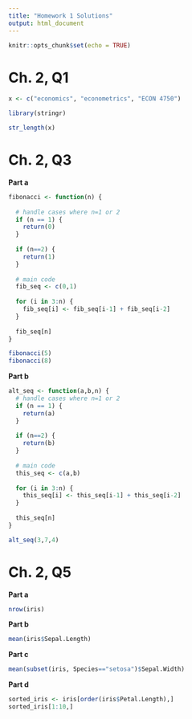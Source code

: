 ```yaml
---
title: "Homework 1 Solutions"
output: html_document
---
```


```r
knitr::opts_chunk$set(echo = TRUE)
```

# Ch. 2, Q1

```r
x <- c("economics", "econometrics", "ECON 4750")

library(stringr)

str_length(x)
```

# Ch. 2, Q3

**Part a**

```r
fibonacci <- function(n) {
  
  # handle cases where n=1 or 2
  if (n == 1) {
    return(0)
  }
  
  if (n==2) {
    return(1)
  }
  
  # main code
  fib_seq <- c(0,1)
  
  for (i in 3:n) {
    fib_seq[i] <- fib_seq[i-1] + fib_seq[i-2]
  }
  
  fib_seq[n]
}
```

```r
fibonacci(5)
fibonacci(8)
```

**Part b**

```r
alt_seq <- function(a,b,n) {
  # handle cases where n=1 or 2
  if (n == 1) {
    return(a)
  }
  
  if (n==2) {
    return(b)
  }
  
  # main code
  this_seq <- c(a,b)
  
  for (i in 3:n) {
    this_seq[i] <- this_seq[i-1] + this_seq[i-2]
  }
  
  this_seq[n]
}
```

```r
alt_seq(3,7,4)
```

# Ch. 2, Q5

**Part a**

```r
nrow(iris)
```

**Part b**

```r
mean(iris$Sepal.Length)
```

**Part c**

```r
mean(subset(iris, Species=="setosa")$Sepal.Width)
```

**Part d**
```r
sorted_iris <- iris[order(iris$Petal.Length),]
sorted_iris[1:10,]
```